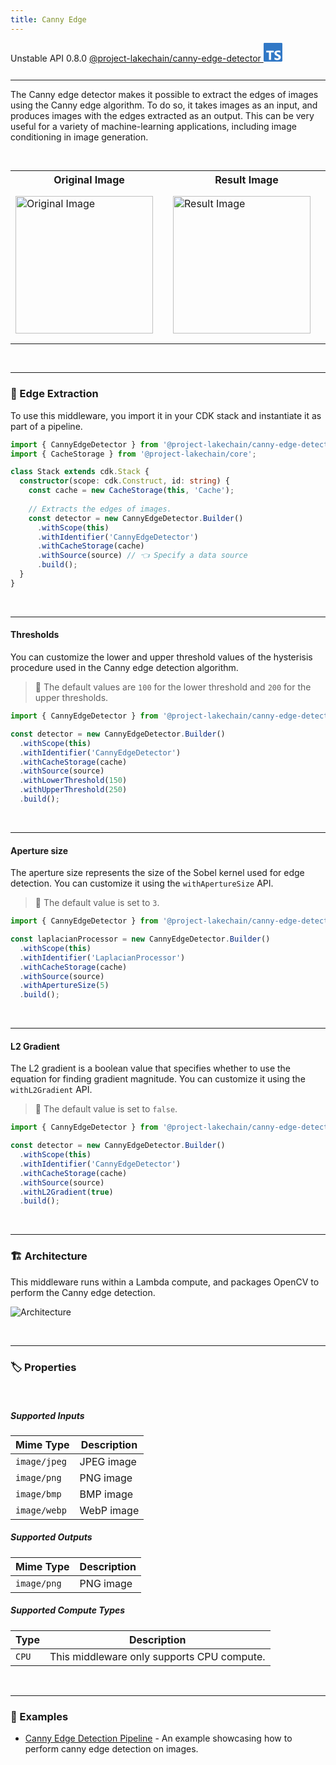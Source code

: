 ```yaml
---
title: Canny Edge
---
```



<span title="Label: Pro" data-view-component="true" class="Label Label--api text-uppercase">
  Unstable API
</span>
<span title="Label: Pro" data-view-component="true" class="Label Label--version text-uppercase">
  0.8.0
</span>
<span title="Label: Pro" data-view-component="true" class="Label Label--package">
  <a target="_blank" href="https://www.npmjs.com/package/@project-lakechain/canny-edge-detector">
    @project-lakechain/canny-edge-detector
  </a>
</span>
<span class="language-icon">
  <svg role="img" viewBox="0 0 24 24" width="30" xmlns="http://www.w3.org/2000/svg" style="fill: #3178C6;"><title>TypeScript</title><path d="M1.125 0C.502 0 0 .502 0 1.125v21.75C0 23.498.502 24 1.125 24h21.75c.623 0 1.125-.502 1.125-1.125V1.125C24 .502 23.498 0 22.875 0zm17.363 9.75c.612 0 1.154.037 1.627.111a6.38 6.38 0 0 1 1.306.34v2.458a3.95 3.95 0 0 0-.643-.361 5.093 5.093 0 0 0-.717-.26 5.453 5.453 0 0 0-1.426-.2c-.3 0-.573.028-.819.086a2.1 2.1 0 0 0-.623.242c-.17.104-.3.229-.393.374a.888.888 0 0 0-.14.49c0 .196.053.373.156.529.104.156.252.304.443.444s.423.276.696.41c.273.135.582.274.926.416.47.197.892.407 1.266.628.374.222.695.473.963.753.268.279.472.598.614.957.142.359.214.776.214 1.253 0 .657-.125 1.21-.373 1.656a3.033 3.033 0 0 1-1.012 1.085 4.38 4.38 0 0 1-1.487.596c-.566.12-1.163.18-1.79.18a9.916 9.916 0 0 1-1.84-.164 5.544 5.544 0 0 1-1.512-.493v-2.63a5.033 5.033 0 0 0 3.237 1.2c.333 0 .624-.03.872-.09.249-.06.456-.144.623-.25.166-.108.29-.234.373-.38a1.023 1.023 0 0 0-.074-1.089 2.12 2.12 0 0 0-.537-.5 5.597 5.597 0 0 0-.807-.444 27.72 27.72 0 0 0-1.007-.436c-.918-.383-1.602-.852-2.053-1.405-.45-.553-.676-1.222-.676-2.005 0-.614.123-1.141.369-1.582.246-.441.58-.804 1.004-1.089a4.494 4.494 0 0 1 1.47-.629 7.536 7.536 0 0 1 1.77-.201zm-15.113.188h9.563v2.166H9.506v9.646H6.789v-9.646H3.375z"/></svg>
</span>
<div style="margin-top: 26px"></div>

---

The Canny edge detector makes it possible to extract the edges of images using the Canny edge algorithm. 
To do so, it takes images as an input, and produces images with the edges extracted as an output.
This can be very useful for a variety of machine-learning applications, including image conditioning in image generation.

<br />
<p align="center">
  <table style="display: table; margin: auto">
    <tr>
      <th>Original Image</th>
      <th>Result Image</th>
    </tr>
    <tr>
      <td style="padding-top: 0.8em; padding-bottom: 1em">
        <Image width="220" src={originalImage} alt="Original Image" />
      </td>
      <td style="padding-top: 0.8em; padding-bottom: 1em">
        <Image width="220" src={resultImage} alt="Result Image" />
      </td>
    </tr>
  </table>
</p>
<br />

---

### 📏 Edge Extraction

To use this middleware, you import it in your CDK stack and instantiate it as part of a pipeline.

```typescript
import { CannyEdgeDetector } from '@project-lakechain/canny-edge-detector';
import { CacheStorage } from '@project-lakechain/core';

class Stack extends cdk.Stack {
  constructor(scope: cdk.Construct, id: string) {
    const cache = new CacheStorage(this, 'Cache');
    
    // Extracts the edges of images.
    const detector = new CannyEdgeDetector.Builder()
      .withScope(this)
      .withIdentifier('CannyEdgeDetector')
      .withCacheStorage(cache)
      .withSource(source) // 👈 Specify a data source
      .build();
  }
}
```

<br />

---

#### Thresholds

You can customize the lower and upper threshold values of the hysterisis procedure used in the Canny edge detection algorithm.

> 💁 The default values are `100` for the lower threshold and `200` for the upper thresholds.

```typescript
import { CannyEdgeDetector } from '@project-lakechain/canny-edge-detector';

const detector = new CannyEdgeDetector.Builder()
  .withScope(this)
  .withIdentifier('CannyEdgeDetector')
  .withCacheStorage(cache)
  .withSource(source)
  .withLowerThreshold(150)
  .withUpperThreshold(250)
  .build();
```

<br />

---

#### Aperture size

The aperture size represents the size of the Sobel kernel used for edge detection.
You can customize it using the `withApertureSize` API.

> 💁 The default value is set to `3`.

```typescript
import { CannyEdgeDetector } from '@project-lakechain/canny-edge-detector';

const laplacianProcessor = new CannyEdgeDetector.Builder()
  .withScope(this)
  .withIdentifier('LaplacianProcessor')
  .withCacheStorage(cache)
  .withSource(source)
  .withApertureSize(5)
  .build();
```

<br />

---

#### L2 Gradient

The L2 gradient is a boolean value that specifies whether to use the equation for finding gradient magnitude.
You can customize it using the `withL2Gradient` API.

> 💁 The default value is set to `false`.

```typescript
import { CannyEdgeDetector } from '@project-lakechain/canny-edge-detector';

const detector = new CannyEdgeDetector.Builder()
  .withScope(this)
  .withIdentifier('CannyEdgeDetector')
  .withCacheStorage(cache)
  .withSource(source)
  .withL2Gradient(true)
  .build();
```

<br />

---

### 🏗️ Architecture

This middleware runs within a Lambda compute, and packages OpenCV to perform the Canny edge detection.

![Architecture](../../../assets/canny-edge-image-processor-architecture.png)

<br />

---

### 🏷️ Properties

<br />

##### Supported Inputs

|  Mime Type  | Description
| ----------- | -----------
| `image/jpeg` | JPEG image
| `image/png` | PNG image
| `image/bmp` | BMP image
| `image/webp` | WebP image

##### Supported Outputs

|  Mime Type  | Description
| ----------- | -----------
| `image/png` | PNG image

##### Supported Compute Types

| Type  | Description |
| ----- | ----------- |
| `CPU` | This middleware only supports CPU compute. |

<br />

---

### 📖 Examples

- [Canny Edge Detection Pipeline](https://github.com/awslabs/project-lakechain/tree/main/examples/simple-pipelines/image-processing-pipelines/canny-edge-detection-pipeline) - An example showcasing how to perform canny edge detection on images.
